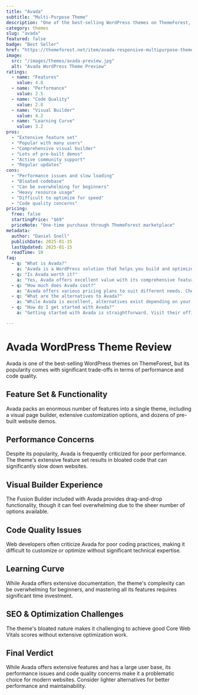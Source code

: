 ```yaml
---
title: "Avada"
subtitle: "Multi-Purpose Theme"
description: "One of the best-selling WordPress themes on ThemeForest, known for its extensive features and visual builder, though often criticized for performance issues."
category: themes
slug: "avada"
featured: false
badge: "Best Seller"
href: "https://themeforest.net/item/avada-responsive-multipurpose-theme/2833226"
image:
  src: "/images/themes/avada-preview.jpg"
  alt: "Avada WordPress Theme Preview"
ratings:
  - name: "Features"
    value: 4.8
  - name: "Performance"
    value: 2.5
  - name: "Code Quality"
    value: 2.8
  - name: "Visual Builder"
    value: 4.2
  - name: "Learning Curve"
    value: 3.2
pros:
  - "Extensive feature set"
  - "Popular with many users"
  - "Comprehensive visual builder"
  - "Lots of pre-built demos"
  - "Active community support"
  - "Regular updates"
cons:
  - "Performance issues and slow loading"
  - "Bloated codebase"
  - "Can be overwhelming for beginners"
  - "Heavy resource usage"
  - "Difficult to optimize for speed"
  - "Code quality concerns"
pricing:
  free: false
  startingPrice: "$69"
  priceNote: "One-time purchase through ThemeForest marketplace"
metadata:
  author: "Daniel Snell"
  publishDate: 2025-01-15
  lastUpdated: 2025-01-15
  readTime: 10
faq:
  - q: "What is Avada?"
    a: "Avada is a WordPress solution that helps you build and optimize your website with powerful features and excellent performance."
  - q: "Is Avada worth it?"
    a: "Yes, Avada offers excellent value with its comprehensive feature set, regular updates, and reliable support. It's a solid investment for serious WordPress users."
  - q: "How much does Avada cost?"
    a: "Avada offers various pricing plans to suit different needs. Check their official website for current pricing and special offers."
  - q: "What are the alternatives to Avada?"
    a: "While Avada is excellent, alternatives exist depending on your specific needs. Consider your requirements for features, budget, and ease of use when comparing options."
  - q: "How do I get started with Avada?"
    a: "Getting started with Avada is straightforward. Visit their official website, choose a plan that fits your needs, and follow their setup documentation or tutorials."

---
```


# Avada WordPress Theme Review

Avada is one of the best-selling WordPress themes on ThemeForest, but its popularity comes with significant trade-offs in terms of performance and code quality.

## Feature Set & Functionality

Avada packs an enormous number of features into a single theme, including a visual page builder, extensive customization options, and dozens of pre-built website demos.

## Performance Concerns

Despite its popularity, Avada is frequently criticized for poor performance. The theme's extensive feature set results in bloated code that can significantly slow down websites.

## Visual Builder Experience

The Fusion Builder included with Avada provides drag-and-drop functionality, though it can feel overwhelming due to the sheer number of options available.

## Code Quality Issues

Web developers often criticize Avada for poor coding practices, making it difficult to customize or optimize without significant technical expertise.

## Learning Curve

While Avada offers extensive documentation, the theme's complexity can be overwhelming for beginners, and mastering all its features requires significant time investment.

## SEO & Optimization Challenges

The theme's bloated nature makes it challenging to achieve good Core Web Vitals scores without extensive optimization work.

## Final Verdict

While Avada offers extensive features and has a large user base, its performance issues and code quality concerns make it a problematic choice for modern websites. Consider lighter alternatives for better performance and maintainability.